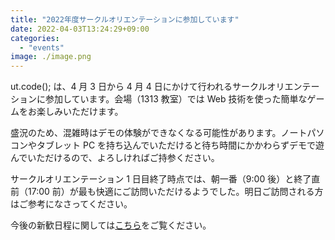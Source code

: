 ```yaml
---
title: "2022年度サークルオリエンテーションに参加しています"
date: 2022-04-03T13:24:29+09:00
categories:
  - "events"
image: ./image.png
---
```


ut.code(); は、4 月 3 日から 4 月 4 日にかけて行われるサークルオリエンテーションに参加しています。会場（1313 教室）では Web 技術を使った簡単なゲームをお楽しみいただけます。

盛況のため、混雑時はデモの体験ができなくなる可能性があります。ノートパソコンやタブレット PC を持ち込んでいただけると待ち時間にかかわらずデモで遊んでいただけるので、よろしければご持参ください。

サークルオリエンテーション 1 日目終了時点では、朝一番（9:00 後）と終了直前（17:00 前）が最も快適にご訪問いただけるようでした。明日ご訪問される方はご参考になさってください。

今後の新歓日程に関しては[こちら](https://utcode.net/2022/info/2022-welcome-events/)をご覧ください。
